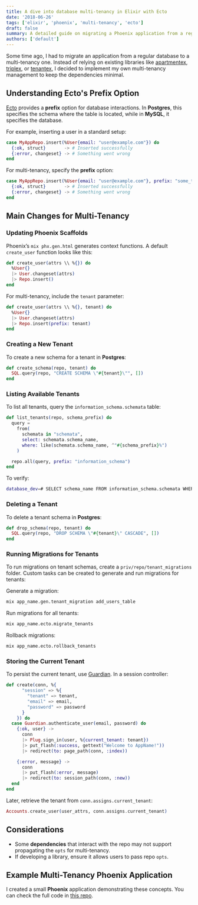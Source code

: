 ```yaml
---
title: A dive into database multi-tenancy in Elixir with Ecto
date: '2018-06-26'
tags: ['elixir', 'phoenix', 'multi-tenancy', 'ecto']
draft: false
summary: A detailed guide on migrating a Phoenix application from a regular database to a multi-tenancy architecture using Ecto.
authors: ['default']
---
```


Some time ago, I had to migrate an application from a regular database to a multi-tenancy one. Instead of relying on existing libraries like [apartmentex](https://github.com/Dania02525/apartmentex), [triplex](https://github.com/ateliware/triplex), or [tenantex](https://github.com/jeffdeville/tenantex), I decided to implement my own multi-tenancy management to keep the dependencies minimal.

## Understanding Ecto's Prefix Option

[Ecto](https://hexdocs.pm/ecto/Ecto.html) provides a **prefix** option for database interactions. In **Postgres**, this specifies the schema where the table is located, while in **MySQL**, it specifies the database.

For example, inserting a user in a standard setup:

```elixir
case MyAppRepo.insert(%User{email: "user@example.com"}) do
  {:ok, struct}       -> # Inserted successfully
  {:error, changeset} -> # Something went wrong
end
```

For multi-tenancy, specify the **prefix** option:

```elixir
case MyAppRepo.insert(%User{email: "user@example.com"}, prefix: "some_tenant") do
  {:ok, struct}       -> # Inserted successfully
  {:error, changeset} -> # Something went wrong
end
```

## Main Changes for Multi-Tenancy

### Updating Phoenix Scaffolds

Phoenix’s `mix phx.gen.html` generates context functions. A default `create_user` function looks like this:

```elixir
def create_user(attrs \\ %{}) do
  %User{}
  |> User.changeset(attrs)
  |> Repo.insert()
end
```

For multi-tenancy, include the `tenant` parameter:

```elixir
def create_user(attrs \\ %{}, tenant) do
  %User{}
  |> User.changeset(attrs)
  |> Repo.insert(prefix: tenant)
end
```

### Creating a New Tenant

To create a new schema for a tenant in **Postgres**:

```elixir
def create_schema(repo, tenant) do
  SQL.query(repo, "CREATE SCHEMA \"#{tenant}\"", [])
end
```

### Listing Available Tenants

To list all tenants, query the `information_schema.schemata` table:

```elixir
def list_tenants(repo, schema_prefix) do
  query =
    from(
      schemata in "schemata",
      select: schemata.schema_name,
      where: like(schemata.schema_name, ^"#{schema_prefix}%")
    )

  repo.all(query, prefix: "information_schema")
end
```

To verify:

```sh
database_dev=# SELECT schema_name FROM information_schema.schemata WHERE schema_name LIKE 'tenant_%';
```

### Deleting a Tenant

To delete a tenant schema in **Postgres**:

```elixir
def drop_schema(repo, tenant) do
  SQL.query(repo, "DROP SCHEMA \"#{tenant}\" CASCADE", [])
end
```

### Running Migrations for Tenants

To run migrations on tenant schemas, create a `priv/repo/tenant_migrations` folder. Custom tasks can be created to generate and run migrations for tenants:

Generate a migration:

```sh
mix app_name.gen.tenant_migration add_users_table
```

Run migrations for all tenants:

```sh
mix app_name.ecto.migrate_tenants
```

Rollback migrations:

```sh
mix app_name.ecto.rollback_tenants
```

### Storing the Current Tenant

To persist the current tenant, use [Guardian](https://github.com/ueberauth/guardian). In a session controller:

```elixir
def create(conn, %{
      "session" => %{
        "tenant" => tenant,
        "email" => email,
        "password" => password
      }
    }) do
  case Guardian.authenticate_user(email, password) do
    {:ok, user} ->
      conn
      |> Plug.sign_in(user, %{current_tenant: tenant})
      |> put_flash(:success, gettext("Welcome to AppName!"))
      |> redirect(to: page_path(conn, :index))

    {:error, message} ->
      conn
      |> put_flash(:error, message)
      |> redirect(to: session_path(conn, :new))
  end
end
```

Later, retrieve the tenant from `conn.assigns.current_tenant`:

```elixir
Accounts.create_user(user_attrs, conn.assigns.current_tenant)
```

## Considerations

- Some **dependencies** that interact with the repo may not support propagating the `opts` for multi-tenancy.
- If developing a library, ensure it allows users to pass repo `opts`.

## Example Multi-Tenancy Phoenix Application

I created a small **Phoenix** application demonstrating these concepts. You can check the full code in [this repo](https://github.com/dreamingechoes/multi_tenancex).
